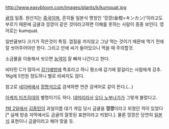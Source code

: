 http://www.easybloom.com/images/plants/k/kumquat.jpg

[[귤]]의 일종. 원산지는 [[중국]]이며, 흔히들 일본식 명칭인 '낑깡(金柑=キンカン)'이라고도 부르기 때문에 금귤과 낑깡이 같은 것이라고하면 이해를 못하는 사람이 종종 보인다. 영어로는 kumquat.

일반귤보다 크기가 작은것이 특징. 껍질을 까지않고 그냥 먹는 것이기 때문에 먹기 전에 잘 씻어주어야만 한다. 그리고 안에 씨가 들어있으니 먹을 때 주의할것.

소금물을 이용해서 씻으면 [[농약]]이 잘 빠져 나간다고 한다.

비타민 C가 많아서 [[감기]]예방에 특효라고 하니 평소에 감기에 잘걸리는 사람에게 강추. 1Kg에 5천원 정도하니 별로 비싸지도 않다.

참고로 [[네이버]]에서 [[정명석]]으로 검색하면 연관 검색어로 같이 뜬다.(...)

[[아케치 미츠히데]]의 별명이기도 하다. [[대머리]]라서 [[오다 노부나가]]가 그렇게 불렀다고.

[[1박 2일]]에서 [[김종민]]이 과일이름 대기 게임 당시 금귤을 '''낑깡'''이라고 외쳤던 적이 있었다[* 실제 방송 자막에서도 금귤의 잘못된 표현이라고 띄웠다.]. 물론 낑깡은 당연히 [[일본]]식 표현이니 금귤이라고 해야 맞을 듯.

